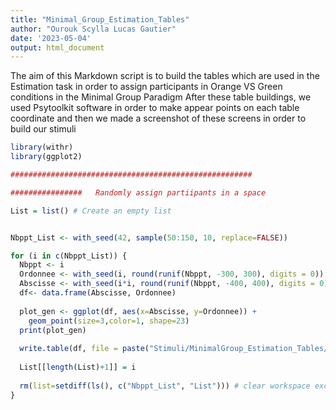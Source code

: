 ```yaml
---
title: "Minimal_Group_Estimation_Tables"
author: "Ourouk Scylla Lucas Gautier"
date: '2023-05-04'
output: html_document
---
```


The aim of this Markdown script is to build the tables which are used in the Estimation task in order to assign participants in Orange VS Green conditions in the Minimal Group Paradigm
After these table buildings, we used Psytoolkit software in order to make appear points on each table coordinate and then we made a screenshot of these screens in order to build our stimuli


```r

library(withr)
library(ggplot2)

######################################################

################   Randomly assign partiipants in a space 

List = list() # Create an empty list


Nbppt_List <- with_seed(42, sample(50:150, 10, replace=FALSE))

for (i in c(Nbppt_List)) { 
  Nbppt <- i
  Ordonnee <- with_seed(i, round(runif(Nbppt, -300, 300), digits = 0))
  Abscisse <- with_seed(i*i, round(runif(Nbppt, -400, 400), digits = 0))
  df<- data.frame(Abscisse, Ordonnee)
  
  plot_gen <- ggplot(df, aes(x=Abscisse, y=Ordonnee)) +
    geom_point(size=3,color=1, shape=23)
  print(plot_gen)
  
  write.table(df, file = paste("Stimuli/MinimalGroup_Estimation_Tables/MiniGroup_Estimation", i, ".txt", sep = ""), sep = "\t",row.names = FALSE)
  
  List[[length(List)+1]] = i
  
  rm(list=setdiff(ls(), c("Nbppt_List", "List"))) # clear workspace except the data frame
}


```
